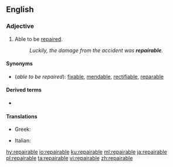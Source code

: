 ==English==

===Adjective===
{{en-adj}}

# Able to be [[repair]]ed.
#: ''Luckily, the damage from the accident was '''repairable'''.''

====Synonyms====
* (''able to be repaired''): [[fixable]], [[mendable]], [[rectifiable]], [[reparable]]

====Derived terms====
* {{l|en|repairability}}

====Translations====
{{trans-top|able to be repaired}}
* Greek: {{t+|el|επισκευάσιμος|sc=Grek}}
{{trans-mid}}
* Italian: {{t+|it|riparabile}}
{{trans-bottom}}

[[hy:repairable]]
[[io:repairable]]
[[ku:repairable]]
[[ml:repairable]]
[[ja:repairable]]
[[pl:repairable]]
[[ta:repairable]]
[[vi:repairable]]
[[zh:repairable]]